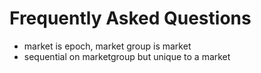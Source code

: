 # Frequently Asked Questions

* market is epoch, market group is market
* sequential on marketgroup but unique to a market